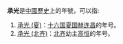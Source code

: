 '''承光'''是[[中國歷史|中國歷史]]上的年號，可以指:
# [[承光_(夏)|承光 (夏)]]：[[十六国|十六国]][[夏_(十六国)|夏国]][[赫连昌|赫连昌]]的年号。
# [[承光_(北齐)|承光 (北齐)]]：[[北齐|北齐]]幼主[[齊幼主|高恒]]的年号。

{{disambig|cat=年号消歧义}}